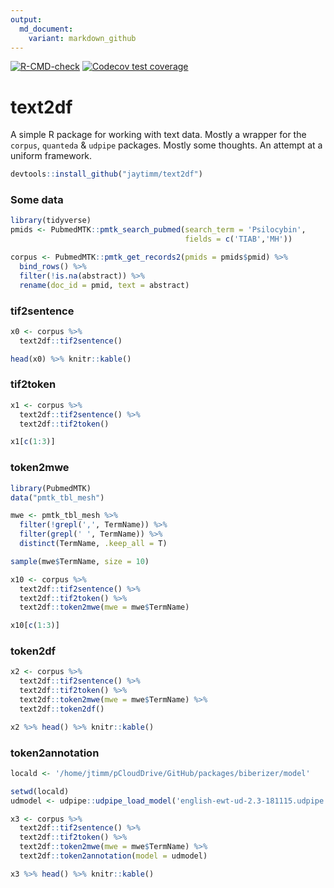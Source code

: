 ```yaml
---
output:
  md_document:
    variant: markdown_github
---
```


<!-- badges: start -->
[![R-CMD-check](https://github.com/jaytimm/text2df/workflows/R-CMD-check/badge.svg)](https://github.com/jaytimm/text2df/actions)
[![Codecov test coverage](https://codecov.io/gh/jaytimm/text2df/branch/master/graph/badge.svg)](https://codecov.io/gh/jaytimm/text2df?branch=master)
<!-- badges: end -->


# text2df 

A simple R package for working with text data.  Mostly a wrapper for the `corpus`, `quanteda` & `udpipe` packages.  Mostly some thoughts. An attempt at a uniform framework.  


```r
devtools::install_github("jaytimm/text2df")
```



### Some data

```r
library(tidyverse)
pmids <- PubmedMTK::pmtk_search_pubmed(search_term = 'Psilocybin', 
                                       fields = c('TIAB','MH'))

corpus <- PubmedMTK::pmtk_get_records2(pmids = pmids$pmid) %>%
  bind_rows() %>%
  filter(!is.na(abstract)) %>%
  rename(doc_id = pmid, text = abstract)
```




### tif2sentence

```r
x0 <- corpus %>% 
  text2df::tif2sentence()

head(x0) %>% knitr::kable()
```




### tif2token

```r
x1 <- corpus %>% 
  text2df::tif2sentence() %>%
  text2df::tif2token()

x1[c(1:3)]
```




### token2mwe

```r
library(PubmedMTK)
data("pmtk_tbl_mesh")

mwe <- pmtk_tbl_mesh %>%
  filter(!grepl(',', TermName)) %>%
  filter(grepl(' ', TermName)) %>%
  distinct(TermName, .keep_all = T) 

sample(mwe$TermName, size = 10)
```



```r
x10 <- corpus %>% 
  text2df::tif2sentence() %>%
  text2df::tif2token() %>%
  text2df::token2mwe(mwe = mwe$TermName)

x10[c(1:3)]
```





### token2df

```r
x2 <- corpus %>% 
  text2df::tif2sentence() %>%
  text2df::tif2token() %>%
  text2df::token2mwe(mwe = mwe$TermName) %>%
  text2df::token2df()

x2 %>% head() %>% knitr::kable()
```




### token2annotation

```r
locald <- '/home/jtimm/pCloudDrive/GitHub/packages/biberizer/model'
```


```r
setwd(locald)
udmodel <- udpipe::udpipe_load_model('english-ewt-ud-2.3-181115.udpipe')

x3 <- corpus %>% 
  text2df::tif2sentence() %>%
  text2df::tif2token() %>%
  text2df::token2mwe(mwe = mwe$TermName) %>%
  text2df::token2annotation(model = udmodel)

x3 %>% head() %>% knitr::kable()
```



